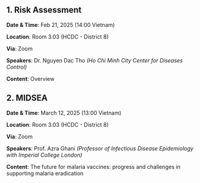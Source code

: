 ## 1. Risk Assessment

**Date & Time**: Feb 21, 2025 (14:00 Vietnam) 

**Location**: Room 3.03 (HCDC - District 8)

**Via**: Zoom

**Speakers**: Dr. Nguyen Dac Tho *(Ho Chi Minh City Center for Diseases Control)*

**Content**: Overview


## 2. MIDSEA

**Date & Time**: March 12, 2025 (13:00 Vietnam) 

**Location**: Room 3.03 (HCDC - District 8)

**Via**: Zoom

**Speakers**: Prof. Azra Ghani *(Professor of Infectious Disease Epidemiology with Imperial College London)*

**Content**: The future for malaria vaccines: progress and challenges in supporting malaria eradication
